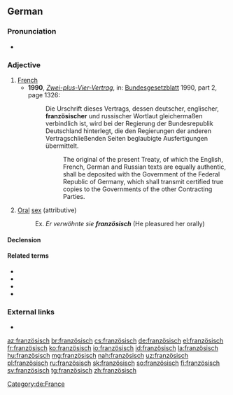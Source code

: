{{also|Französisch}}
==German==

===Pronunciation===
* {{IPA|/franˈtsøːzɪʃ/|lang=de}}

===Adjective===
{{de-adj|-}}

# [[French]]
#* '''1990''', ''[[s:de:Zwei-plus-Vier-Vertrag|Zwei-plus-Vier-Vertrag]]'', in: [[w:de:Bundesgesetzblatt (Deutschland)|Bundesgesetzblatt]] 1990, part 2, page 1326:
#*: Die Urschrift dieses Vertrags, dessen deutscher, englischer, '''französischer''' und russischer Wortlaut gleichermaßen verbindlich ist, wird bei der Regierung der Bundesrepublik Deutschland hinterlegt, die den Regierungen der anderen Vertragschließenden Seiten beglaubigte Ausfertigungen übermittelt.
#*:: The original of the present Treaty, of which the English, French, German and Russian texts are equally authentic, shall be deposited with the Government of the Federal Republic of Germany, which shall transmit certified true copies to the Governments of the other Contracting Parties.
# {{label|de|colloquial}} [[oral|Oral]] [[sex]] (attributive)
#: Ex. ''Er verwöhnte sie '''französisch''''' (He pleasured her orally)

====Declension====
{{de-decl-adj-notcomp|französisch}}

====Related terms====
* {{l|de|Frankreich}}
* {{l|de|Franzmann}}
* {{l|de|Franzose}}
* {{l|de|Französin}}

[[Category:de:France]]

===External links===
* {{R:Duden}}

[[az:französisch]]
[[br:französisch]]
[[cs:französisch]]
[[de:französisch]]
[[el:französisch]]
[[fr:französisch]]
[[ko:französisch]]
[[io:französisch]]
[[id:französisch]]
[[la:französisch]]
[[hu:französisch]]
[[mg:französisch]]
[[nah:französisch]]
[[uz:französisch]]
[[pl:französisch]]
[[ru:französisch]]
[[sk:französisch]]
[[so:französisch]]
[[fi:französisch]]
[[sv:französisch]]
[[tg:französisch]]
[[zh:französisch]]
